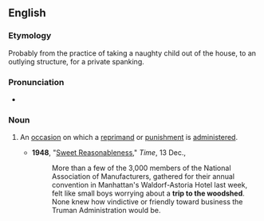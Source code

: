 ==English==

===Etymology===
Probably from the practice of taking a naughty child out of the house, to an outlying structure, for a private spanking.

===Pronunciation===
* {{audio|En-au-trip to the woodshed.ogg|Audio (AU)|lang=en}}

===Noun===
{{en-noun|trips to the woodshed}}

# {{lb|en|chiefly|US|idiomatic}} An [[occasion]] on which a [[reprimand]] or [[punishment]] is [[administer]]ed.
#* '''1948''', "[http://www.time.com/time/magazine/article/0,9171,799499,00.html Sweet Reasonableness]," ''Time'', 13 Dec.,
#*: More than a few of the 3,000 members of the National Association of Manufacturers, gathered for their annual convention in Manhattan's Waldorf-Astoria Hotel last week, felt like small boys worrying about a '''trip to the woodshed'''. None knew how vindictive or friendly toward business the Truman Administration would be.